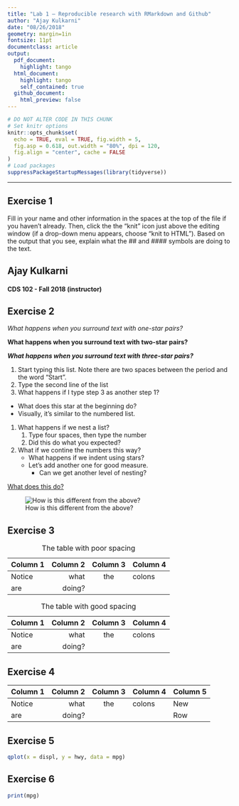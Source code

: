```yaml
---
title: "Lab 1 — Reproducible research with RMarkdown and Github"
author: "Ajay Kulkarni"
date: "08/26/2018"
geometry: margin=1in
fontsize: 11pt
documentclass: article
output:
  pdf_document:
    highlight: tango
  html_document:
    highlight: tango
    self_contained: true
  github_document:
    html_preview: false
---
```


```r
# DO NOT ALTER CODE IN THIS CHUNK
# Set knitr options
knitr::opts_chunk$set(
  echo = TRUE, eval = TRUE, fig.width = 5,
  fig.asp = 0.618, out.width = "80%", dpi = 120,
  fig.align = "center", cache = FALSE
)
# Load packages
suppressPackageStartupMessages(library(tidyverse))
```

---

## Exercise 1
Fill in your name and other information in the spaces at the top of the file if you haven’t already. Then, click the the “knit” icon just above the editing window (if a drop-down menu appears, choose “knit to HTML”). Based on the output that you see, explain what the ## and #### symbols are doing to the text.

## Ajay Kulkarni
#### CDS 102 - Fall 2018 (instructor)

## Exercise 2

*What happens when you surround text with one-star pairs?*

**What happens when you surround text with two-star pairs?**

***What happens when you surround text with three-star pairs?***

1.  Start typing this list. Note there are two spaces between the period and the word "Start".
2.  Type the second line of the list
1.  What happens if I type step 3 as another step 1?

*   What does this star at the beginning do?
*   Visually, it's similar to the numbered list.

1.  What happens if we nest a list?
    1.  Type four spaces, then type the number
    2.  Did this do what you expected?
2.  What if we contine the numbers this way?
    *   What happens if we indent using stars?
    *   Let's add another one for good measure.
        *   Can we get another level of nesting?
        
[What does this do?](https://google.com)
        
![How is this different from the above?](test-image.jpeg)


## Exercise 3

| Column 1 | Column 2 | Column 3 | Column 4 |
| --- | ---: | :---: | :--- |
| Notice | what | the | colons |
| are | doing? | | |

Table: The table with poor spacing

| Column 1 | Column 2 | Column 3 | Column 4 |
| -------- | -------: | :------: | :------- |
| Notice   | what     | the      | colons   |
| are      | doing?   |          |          |

Table: The table with good spacing

## Exercise 4

| Column 1 | Column 2 | Column 3 | Column 4 | Column 5 |
| -------- | -------: | :------: | :------- | :------- |
| Notice   | what     | the      | colons   | New      |
| are      | doing?   |          |          | Row      |

## Exercise 5

```r
qplot(x = displ, y = hwy, data = mpg)
```


## Exercise 6


```r
print(mpg)
```

